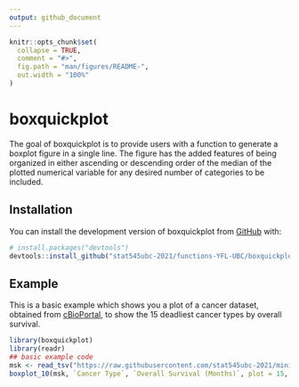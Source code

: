 ```yaml
---
output: github_document
---
```


<!-- README.md is generated from README.Rmd. Please edit that file -->

```r
knitr::opts_chunk$set(
  collapse = TRUE,
  comment = "#>",
  fig.path = "man/figures/README-",
  out.width = "100%"
)
```

# boxquickplot

<!-- badges: start -->
<!-- badges: end -->

The goal of boxquickplot is to provide users with a function to generate a boxplot figure in a single line. The figure has the added features of being organized in either ascending or descending order of the median of the plotted numerical variable for any desired number of categories to be included.

## Installation

You can install the development version of boxquickplot from [GitHub](https://github.com/) with:

```r
# install.packages("devtools")
devtools::install_github("stat545ubc-2021/functions-YFL-UBC/boxquickplot/")
```

## Example

This is a basic example which shows you a plot of a cancer dataset, obtained from [cBioPortal](https://www.cbioportal.org), to show the 15 deadliest cancer types by overall survival.

```r
library(boxquickplot)
library(readr)
## basic example code
msk <- read_tsv("https://raw.githubusercontent.com/stat545ubc-2021/mini-data-analysis-EL/main/data/msk_impact_2017_clinical_data.tsv")
boxplot_10(msk, `Cancer Type`, `Overall Survival (Months)`, plot = 15, min_sample_size = 5, na.rm = T, .desc = F)
```
